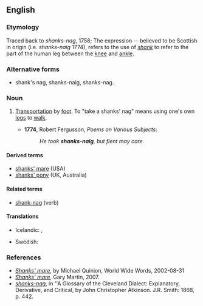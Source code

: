==English==

===Etymology===
Traced back to ''shanks-nag'', 1758; The expression -- believed to be Scottish in origin (i.e. ''shanks-naig'' 1774), refers to the use of ''[[shank]]'' to refer to the part of the human leg between the [[knee]] and [[ankle]].

===Alternative forms===
* shank's nag, shanks-naig, shanks-nag.

===Noun===
{{en-noun|head=[[shank]]s' [[nag]]}}

# {{context|idiomatic|Scotland|archaic|lang=en}} [[transportation|Transportation]] by [[foot]]. To "take a shanks' nag" means using one's own [[legs]] to [[walk]].
#* '''1774''', Robert Fergusson, ''Poems on Various Subjects'':
#*: ''He took '''shanks-naig''', but fient may care.''

====Derived terms====
* [[shanks' mare]] (USA)
* [[shanks' pony]] (UK, Australia)

====Related terms====
* [[shank-nag]] (verb)

====Translations====
{{trans-top|walking}}
* Icelandic: {{qualifier|to take shanks' nag}} {{t|is|fara á tveimur jafnfljótum}}, {{t+|is|ganga}}
{{trans-mid}}
* Swedish: {{t+|sv|apostlahästar|c-p}}
{{trans-bottom}}

===References===
* ''[http://www.worldwidewords.org/qa/qa-sha4.htm Shanks' mare]'', by Michael Quinion, World Wide Words, 2002-08-31
* ''[http://www.phrases.org.uk/meanings/shanks-mare.html Shanks' mare]'', Gary Martin, 2007. 
* ''[http://books.google.com/books?id=MMcRAAAAIAAJ&pg=PA442&dq=%22shanks%27+nag%22&lr=&ei=rZxgR6TGN4KotgOgz5iFBw shanks-nag]'', in ''A Glossary of the Cleveland Dialect: Explanatory, Derivative, and Critical, by John Christopher Atkinson. J.R. Smith: 1868, p. 442.